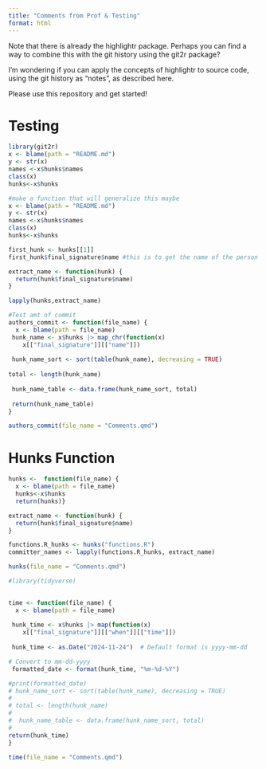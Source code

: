 ```yaml
---
title: "Comments from Prof & Testing"
format: html
---
```


Note that there is already the highlightr package. Perhaps you can find a way to combine this with the git history using the git2r package?

I'm wondering if you can apply the concepts of highlightr to source code, using the git history as "notes", as described here.

Please use this repository and get started!

# Testing
```r
library(git2r)
x <- blame(path = "README.md")
y <- str(x)
names <-x$hunks$names
class(x)
hunks<-x$hunks 

#make a function that will generalize this maybe
x <- blame(path = "README.md")
y <- str(x)
names <-x$hunks$names
class(x)
hunks<-x$hunks 
```

```r
first_hunk <- hunks[[1]]
first_hunk$final_signature$name #this is to get the name of the person

extract_name <- function(hunk) {
  return(hunk$final_signature$name)
}

lapply(hunks,extract_name)
```

```r
#Test amt of commit               
authors_commit <- function(file_name) {
  x <- blame(path = file_name)
 hunk_name <- x$hunks |> map_chr(function(x) 
    x[["final_signature"]][["name"]])
 
 hunk_name_sort <- sort(table(hunk_name), decreasing = TRUE)
 
total <- length(hunk_name)
 
 hunk_name_table <- data.frame(hunk_name_sort, total)
 
 return(hunk_name_table)
}
```
```r
authors_commit(file_name = "Comments.qmd")
```



# Hunks Function
```r
hunks <-  function(file_name) { 
  x <- blame(path = file_name)
  hunks<-x$hunks 
  return(hunks)}

extract_name <- function(hunk) {
  return(hunk$final_signature$name)
}

functions.R_hunks <- hunks("functions.R")
committer_names <- lapply(functions.R_hunks, extract_name)

hunks(file_name = "Comments.qmd")

```


```r
#library(tidyverse)

            
time <- function(file_name) {
  x <- blame(path = file_name)
  
 hunk_time <- x$hunks |> map(function(x) 
    x[["final_signature"]][["when"]][["time"]])
 
 hunk_time <- as.Date("2024-11-24")  # Default format is yyyy-mm-dd

# Convert to mm-dd-yyyy
 formatted_date <- format(hunk_time, "%m-%d-%Y")

#print(formatted_date)
# hunk_name_sort <- sort(table(hunk_name), decreasing = TRUE)
#  
# total <- length(hunk_name)
#  
#  hunk_name_table <- data.frame(hunk_name_sort, total)
#  
return(hunk_time)
}

time(file_name = "Comments.qmd")
```

